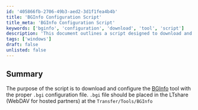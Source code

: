 ```yaml
---
id: '405866fb-2706-49b3-aed2-3d1f1fea4b4b'
title: 'BGInfo Configuration Script'
title_meta: 'BGInfo Configuration Script'
keywords: ['bginfo', 'configuration', 'download', 'tool', 'script']
description: 'This document outlines a script designed to download and configure the BGInfo tool, ensuring the proper .bgi configuration file is placed in the designated LTshare directory for optimal usage.'
tags: ['windows']
draft: false
unlisted: false
---
```

## Summary

The purpose of the script is to download and configure the [BGInfo](https://learn.microsoft.com/en-us/sysinternals/downloads/bginfo) tool with the proper `.bgi` configuration file. `.bgi` file should be placed in the LTshare (WebDAV for hosted partners) at the `Transfer/Tools/BGInfo`













